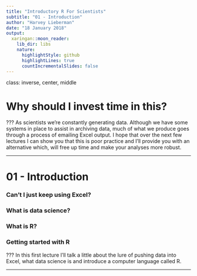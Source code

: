 ```yaml
---
title: "Introductory R For Scientists"
subtitle: "01 - Introduction"
author: "Harvey Lieberman"
date: "18 January 2018"
output:
  xaringan::moon_reader:
    lib_dir: libs
    nature:
      highlightStyle: github
      highlightLines: true
      countIncrementalSlides: false
---
```


class: inverse, center, middle

# Why should I invest time in this?


???
As scientists we're constantly generating data.  Although we have some systems in place to assist in archiving data, much of what we produce goes through a process of emailing Excel output.  I hope that over the next few lectures I can show you that this is poor practice and I'll provide you with an alternative which, will free up time and make your analyses more robust.

---

# 01 - Introduction

### Can't I just keep using Excel?
### What is data science?
### What is R?
### Getting started with R

???
In this first lecture I'll talk a little about the lure of pushing data into Excel, what data science is and introduce a computer language called R.

---


